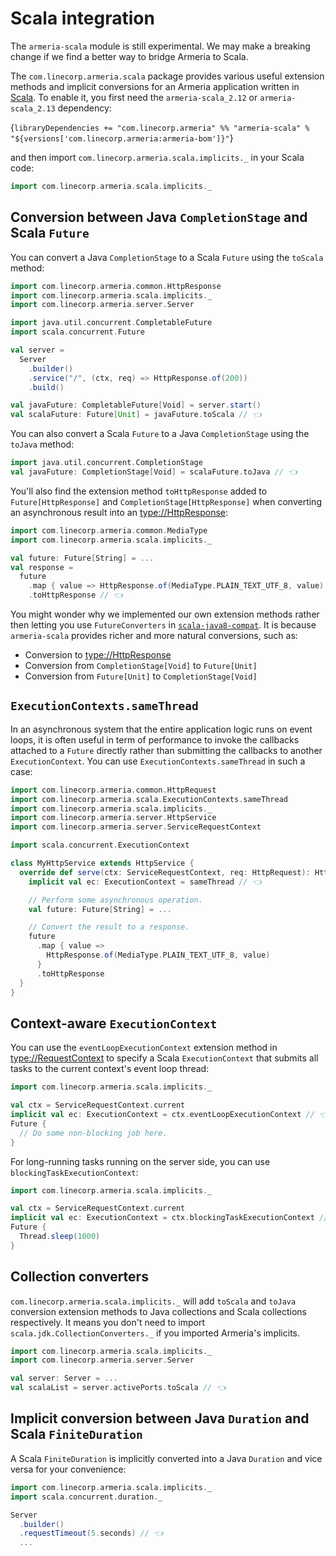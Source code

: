 
# Scala integration

<Tip>

The `armeria-scala` module is still experimental. We may make a breaking change if we find a better way
to bridge Armeria to Scala.

</Tip>

The `com.linecorp.armeria.scala` package provides various useful extension methods and implicit conversions
for an Armeria application written in [Scala](https://www.scala-lang.org/). To enable it, you first need
the `armeria-scala_2.12` or `armeria-scala_2.13` dependency:

<CodeBlock language="groovy" filename="build.sbt">{`
libraryDependencies += "com.linecorp.armeria" %% "armeria-scala" % "${versions['com.linecorp.armeria:armeria-bom']}"
`}</CodeBlock>

and then import `com.linecorp.armeria.scala.implicits._` in your Scala code:

```scala
import com.linecorp.armeria.scala.implicits._
```

## Conversion between Java `CompletionStage` and Scala `Future`

You can convert a Java `CompletionStage` to a Scala `Future` using the `toScala` method:

```scala
import com.linecorp.armeria.common.HttpResponse
import com.linecorp.armeria.scala.implicits._
import com.linecorp.armeria.server.Server

import java.util.concurrent.CompletableFuture
import scala.concurrent.Future

val server =
  Server
    .builder()
    .service("/", (ctx, req) => HttpResponse.of(200))
    .build()

val javaFuture: CompletableFuture[Void] = server.start()
val scalaFuture: Future[Unit] = javaFuture.toScala // 👈
```

You can also convert a Scala `Future` to a Java `CompletionStage` using the `toJava` method:

```scala
import java.util.concurrent.CompletionStage
val javaFuture: CompletionStage[Void] = scalaFuture.toJava // 👈
```

You'll also find the extension method `toHttpResponse` added to `Future[HttpResponse]` and
`CompletionStage[HttpResponse]` when converting an asynchronous result into an <type://HttpResponse>:

```scala
import com.linecorp.armeria.common.MediaType
import com.linecorp.armeria.scala.implicits._

val future: Future[String] = ...
val response =
  future
    .map { value => HttpResponse.of(MediaType.PLAIN_TEXT_UTF_8, value) }
    .toHttpResponse // 👈
```

<Tip>

You might wonder why we implemented our own extension methods rather then letting you use
`FutureConverters` in [`scala-java8-compat`](https://github.com/scala/scala-java8-compat).
It is because `armeria-scala` provides richer and more natural conversions, such as:

- Conversion to <type://HttpResponse>
- Conversion from `CompletionStage[Void]` to `Future[Unit]`
- Conversion from `Future[Unit]` to `CompletionStage[Void]`

</Tip>

## `ExecutionContexts.sameThread`

In an asynchronous system that the entire application logic runs on event loops, it is often useful
in term of performance to invoke the callbacks attached to a `Future` directly rather than submitting
the callbacks to another `ExecutionContext`. You can use `ExecutionContexts.sameThread` in such a case:

```scala
import com.linecorp.armeria.common.HttpRequest
import com.linecorp.armeria.scala.ExecutionContexts.sameThread
import com.linecorp.armeria.scala.implicits._
import com.linecorp.armeria.server.HttpService
import com.linecorp.armeria.server.ServiceRequestContext

import scala.concurrent.ExecutionContext

class MyHttpService extends HttpService {
  override def serve(ctx: ServiceRequestContext, req: HttpRequest): HttpResponse = {
    implicit val ec: ExecutionContext = sameThread // 👈

    // Perform some asynchronous operation.
    val future: Future[String] = ...

    // Convert the result to a response.
    future
      .map { value =>
        HttpResponse.of(MediaType.PLAIN_TEXT_UTF_8, value)
      }
      .toHttpResponse
  }
}
```

## Context-aware `ExecutionContext`

You can use the `eventLoopExecutionContext` extension method in <type://RequestContext> to specify a Scala
`ExecutionContext` that submits all tasks to the current context's event loop thread:

```scala
import com.linecorp.armeria.scala.implicits._

val ctx = ServiceRequestContext.current
implicit val ec: ExecutionContext = ctx.eventLoopExecutionContext // 👈
Future {
  // Do some non-blocking job here.
}
```

For long-running tasks running on the server side, you can use `blockingTaskExecutionContext`:

```scala
import com.linecorp.armeria.scala.implicits._

val ctx = ServiceRequestContext.current
implicit val ec: ExecutionContext = ctx.blockingTaskExecutionContext // 👈
Future {
  Thread.sleep(1000)
}
```

## Collection converters

`com.linecorp.armeria.scala.implicits._` will add `toScala` and `toJava` conversion extension methods to
Java collections and Scala collections respectively. It means you don't need to import
`scala.jdk.CollectionConverters._` if you imported Armeria's implicits.

```scala
import com.linecorp.armeria.scala.implicits._
import com.linecorp.armeria.server.Server

val server: Server = ...
val scalaList = server.activePorts.toScala // 👈
```

## Implicit conversion between Java `Duration` and Scala `FiniteDuration`

A Scala `FiniteDuration` is implicitly converted into a Java `Duration` and vice versa for your convenience:

```scala
import com.linecorp.armeria.scala.implicits._
import scala.concurrent.duration._

Server
  .builder()
  .requestTimeout(5.seconds) // 👈
  ...
```
